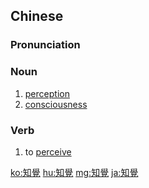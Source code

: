 {{also|知觉}}
==Chinese==
{{zh-forms|s=知觉}}

===Pronunciation===
{{zh-pron
|m=zhījué
|c=zi1 gok3
|mn=ti-kak
|cat=n,v
}}

===Noun===
{{zh-noun}}

# [[perception]]
# [[consciousness]]
#: {{zh-x|失去 知覺|''to lose '''consciousness'''''}}

===Verb===
{{zh-verb}}

# {{lb|zh|literary}} to [[perceive]]

{{zh-cat|Advanced}}

[[ko:知覺]]
[[hu:知覺]]
[[mg:知覺]]
[[ja:知覺]]